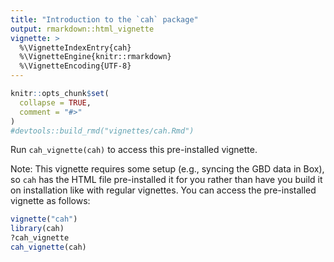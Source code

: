 ```yaml
---
title: "Introduction to the `cah` package"
output: rmarkdown::html_vignette
vignette: >
  %\VignetteIndexEntry{cah}
  %\VignetteEngine{knitr::rmarkdown}
  %\VignetteEncoding{UTF-8}
---
```


```r
knitr::opts_chunk$set(
  collapse = TRUE,
  comment = "#>"
)
#devtools::build_rmd("vignettes/cah.Rmd")
```

Run `cah_vignette(cah)` to access this pre-installed vignette.

Note: This vignette requires some setup (e.g., syncing the GBD data in Box), so `cah` has the HTML file pre-installed it for you rather than have you build it on installation like with regular vignettes. You can access the pre-installed vignette as follows:

```r
vignette("cah")
library(cah)
?cah_vignette
cah_vignette(cah)
```
